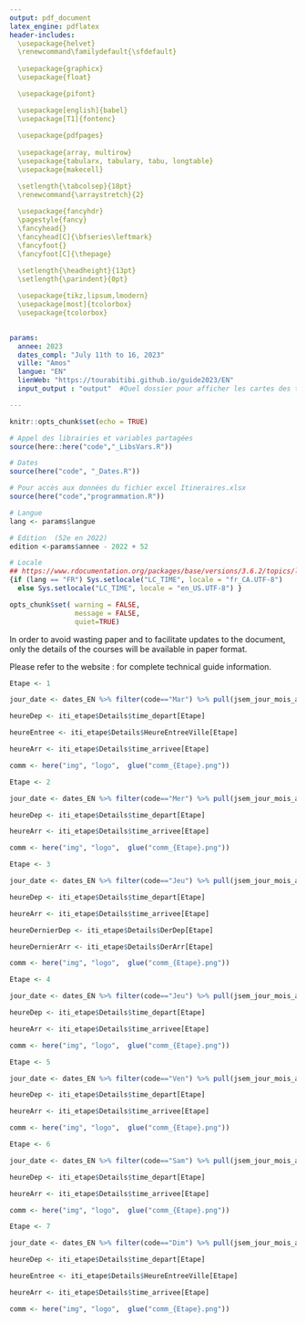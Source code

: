 ```yaml
---
output: pdf_document
latex_engine: pdflatex
header-includes:
  \usepackage{helvet}
  \renewcommand\familydefault{\sfdefault}
  
  \usepackage{graphicx}
  \usepackage{float}

  \usepackage{pifont}  

  \usepackage[english]{babel}
  \usepackage[T1]{fontenc} 
  
  \usepackage{pdfpages}
  
  \usepackage{array, multirow}
  \usepackage{tabularx, tabulary, tabu, longtable}
  \usepackage{makecell}

  \setlength{\tabcolsep}{18pt} 
  \renewcommand{\arraystretch}{2} 
  
  \usepackage{fancyhdr}
  \pagestyle{fancy}
  \fancyhead{}
  \fancyhead[C]{\bfseries\leftmark}
  \fancyfoot{}
  \fancyfoot[C]{\thepage}

  \setlength{\headheight}{13pt}
  \setlength{\parindent}{0pt}
  
  \usepackage{tikz,lipsum,lmodern}    
  \usepackage[most]{tcolorbox}
  \usepackage{tcolorbox}
  

params:
  annee: 2023
  dates_compl: "July 11th to 16, 2023"
  ville: "Amos"
  langue: "EN"
  lienWeb: "https://tourabitibi.github.io/guide2023/EN"
  input_output : "output"  #Quel dossier pour afficher les cartes des tracés : Full, Dep, Arr.

---
```


```r
knitr::opts_chunk$set(echo = TRUE)
```

```r
# Appel des librairies et variables partagées
source(here::here("code","_LibsVars.R"))

# Dates
source(here("code", "_Dates.R"))

# Pour accès aux données du fichier excel Itineraires.xlsx
source(here("code","programmation.R"))

# Langue
lang <- params$langue

# Edition  (52e en 2022)
edition <-params$annee - 2022 + 52

# Locale
## https://www.rdocumentation.org/packages/base/versions/3.6.2/topics/locales
{if (lang == "FR") Sys.setlocale("LC_TIME", locale = "fr_CA.UTF-8") 
  else Sys.setlocale("LC_TIME", locale = "en_US.UTF-8") }

opts_chunk$set( warning = FALSE,
                message = FALSE,
                quiet=TRUE)

```
 


\begin{titlepage}

\begin{center}

\huge{\textbf{`r params$annee` Tour de l'Abitibi}}\\

\vspace*{1.0cm}


\begin{figure}[H]
  \centering    
  \includegraphics[width=0.3\linewidth]{../img/logo/TA_LogoCouleur_Fondransparent.png}
\end{figure}

\vfill

\line(1,0){350}\\[2mm]

\vspace*{0.5cm}
\emph{\huge{\textbf{TECHNICAL GUIDE}}\\}
\vspace*{0.75cm}
\emph{\Large{\textbf{COURSES DETAILS}}\\}
\vspace*{0.75cm}
\Large{\textbf{`r edition`$^{th}$ edition}}\\
\vspace*{0.75cm}
\Large{\textbf{`r params$dates_compl`}}\\
\vspace*{0.5cm}
\line(1,0){350}\\[2mm]

\vfill

Version :  `r Sys.Date()` \\

\end{center}

\end{titlepage}



\tableofcontents
\thispagestyle{empty}

\vfill

\emph{\textbf{Notes}\\}

In order to avoid wasting paper and to facilitate updates to the document, only the details of the courses will be available in paper format.

Please refer to the website : \url{`r params$lienWeb`} for complete technical guide information.



\newpage



\thispagestyle{plain}
\setcounter{page}{1}

\includepdf[scale=0.8,pages=1,pagecommand=\section{Schedule}]{details/prog.png}

\pagebreak

```r
Etape <- 1

jour_date <- dates_EN %>% filter(code=="Mar") %>% pull(jsem_jour_mois_an)

heureDep <- iti_etape$Details$time_depart[Etape]

heureEntree <- iti_etape$Details$HeureEntreeVille[Etape]

heureArr <- iti_etape$Details$time_arrivee[Etape]

comm <- here("img", "logo",  glue("comm_{Etape}.png"))
```

\thispagestyle{plain}
\section{Stage `r Etape` : `r iti_etape$Details$Descr_Villes[Etape]`}


\begin{table}[H]
\centering
\begin{tabularx}{\textwidth}{X X}
	  \large{\textbf{`r jour_date`}}  & \multicolumn{1}{r}{\multirow{2}{*}{\includegraphics[width=0.35\textwidth]{`r comm`}}} \\
	  \textbf{`r iti_etape$Details$KM_Total[Etape]` km}  &  \textbf{} \\
  \end{tabularx}
\end{table}

\vspace*{6mm}

\begin{table}[h]
\centering
		\begin{tabular}{m{6cm} c}
    		\textbf{} & \textbf{Time} \\ \toprule
    		Start & `r heureDep`\\ 
    		\*
    		Circuit entrance & `r heureEntree`\\ 
    		\*
    		Finish & `r heureArr` \\ \bottomrule

	\end{tabular}
\end{table}



\subsection{Course}

\begin{figure}[H]
  \centering    
  \includegraphics[width=0.6\textwidth]{`r here("img", "cartes", params$input_output,  glue("Etape{Etape}_Full.png"))`}
\end{figure}

\pagebreak

\subsection{Start details}

\begin{figure}[H]
  \centering    
  \includegraphics[width=0.8\textwidth]{`r here("img", "cartes", params$input_output,  glue("Etape{Etape}_Dep.png"))`}
\end{figure}

\begin{tcolorbox}[colback=orange!5!white,colframe=orange!75!black]
  \begin{itemize}
  \item[\ding{46}] Neutralized start on `r iti_etape$Details$KM_Neutres[Etape]` km
  \end{itemize}
\end{tcolorbox}


\subsection{Finish details}

\begin{figure}[H]
  \centering    
  \includegraphics[width=\textwidth]{`r here("img", "cartes", params$input_output,  glue("Etape{Etape}_Arr.png"))`}
\end{figure}

\begin{tcolorbox}[colback=orange!5!white,colframe=orange!75!black]
  \begin{itemize}
  \item[\ding{46}] `r iti_etape$Details$Nb_tours[Etape]` full clockwise laps of the `r iti_etape$Details$KM_par_tours[Etape]` km finish circuit
  \item[\ding{46}] The entrance to the circuit is located at the intersection of \textit{4e Rue Est} and \textit{14e Avenue Est}
  \end{itemize}
\end{tcolorbox}

\pagebreak

\subsection{Elevation}

\begin{figure}[H]
  \centering    
  \includegraphics[width=\textwidth]{`r here("img", "elev", glue("Etape{Etape}_Full_{lang}.png"))`}
\end{figure}


\begin{figure}[H]
  \centering    
  \includegraphics[width=\textwidth]{`r here("img", "elev", glue("Etape{Etape}_Final_{lang}.png"))`}
\end{figure}

\pagebreak

\includepdf[scale=.9]{`r here("guide_EN_PDF", "details", glue("tableau_{Etape}.pdf"))`}

\pagebreak


```r
Etape <- 2

jour_date <- dates_EN %>% filter(code=="Mer") %>% pull(jsem_jour_mois_an)

heureDep <- iti_etape$Details$time_depart[Etape]

heureArr <- iti_etape$Details$time_arrivee[Etape]

comm <- here("img", "logo",  glue("comm_{Etape}.png"))
```

\thispagestyle{plain}
\section{Stage `r Etape` : `r iti_etape$Details$Descr_Villes[Etape]`}


\begin{table}[H]
\centering
\begin{tabularx}{\textwidth}{X X}
	  \large{\textbf{`r jour_date`}}  & \multicolumn{1}{r}{\multirow{2}{*}{\includegraphics[width=0.2\textwidth]{`r comm`}}} \\
	  \textbf{`r iti_etape$Details$KM_Total[Etape]` km}  &  \textbf{} \\
  \end{tabularx}
\end{table}



\begin{table}[H]
\centering
		\begin{tabular}{m{6cm} c}
    		\textbf{} & \textbf{Time} \\ \toprule
    		Start & `r heureDep`\\ 
    		\*
    		Finish & `r heureArr` \\ \bottomrule
	\end{tabular}
\end{table}



\subsection{Course}

\begin{figure}[H]
  \centering    
  \includegraphics[width=\textwidth]{`r here("img", "cartes", params$input_output,  glue("Etape{Etape}_Full.png"))`}
\end{figure}

\pagebreak

\subsection{Start details}

\begin{figure}[H]
  \centering    
  \includegraphics[width=\textwidth]{`r here("img", "cartes", params$input_output,  glue("Etape{Etape}_Dep.png"))`}
\end{figure}

\begin{tcolorbox}[colback=orange!5!white,colframe=orange!75!black]
  \begin{itemize}
  \item[\ding{46}] Neutralized start on `r iti_etape$Details$KM_Neutres[Etape]` km
  \end{itemize}
\end{tcolorbox}


\subsection{Finish details}

\begin{figure}[H]
  \centering    
  \includegraphics[width=\textwidth]{`r here("img", "cartes", params$input_output,  glue("Etape{Etape}_Arr.png"))`}
\end{figure}

\begin{tcolorbox}[colback=orange!5!white,colframe=orange!75!black]
  \begin{itemize}
  \item[\ding{46}] Finish without circuit
  \end{itemize}
\end{tcolorbox}

\pagebreak

\subsection{Elevation}

\begin{figure}[H]
  \centering    
  \includegraphics[width=\textwidth]{`r here("img", "elev", glue("Etape{Etape}_Full_{lang}.png"))`}
\end{figure}


\begin{figure}[H]
  \centering    
  \includegraphics[width=\textwidth]{`r here("img", "elev", glue("Etape{Etape}_Final_{lang}.png"))`}
\end{figure}

\pagebreak

\includepdf[scale=.9]{`r here("guide_EN_PDF", "details", glue("tableau_{Etape}.pdf"))`}

\pagebreak



```r
Etape <- 3

jour_date <- dates_EN %>% filter(code=="Jeu") %>% pull(jsem_jour_mois_an)

heureDep <- iti_etape$Details$time_depart[Etape]

heureArr <- iti_etape$Details$time_arrivee[Etape]

heureDernierDep <- iti_etape$Details$DerDep[Etape]

heureDernierArr <- iti_etape$Details$DerArr[Etape]

comm <- here("img", "logo",  glue("comm_{Etape}.png"))
```

\thispagestyle{plain}
\section{`r iti_etape$Details$Nom_Courts_EN[Etape]`}


\begin{table}[H]
\centering
\begin{tabularx}{\textwidth}{X X}
	  \large{\textbf{`r jour_date`}}  & \multicolumn{1}{r}{\multirow{2}{*}{\includegraphics[width=0.2\textwidth]{`r comm`}}} \\
	  \textbf{`r iti_etape$Details$KM_Total[Etape]` km}  &  \textbf{} \\
  \end{tabularx}
\end{table}



\begin{table}[H]
\centering
		\begin{tabular}{m{6cm} c}
    		\textbf{} & \textbf{Time} \\ \toprule
    		First start & `r heureDep`\\ 
    		\*
    		First finish & `r heureArr` \\ 
        \*
    		Last start & `r heureDernierDep` \\ 
        \*
    		Last finish & `r heureDernierArr` \\ \bottomrule
	\end{tabular}
\end{table}



\subsection{Course}

\begin{figure}[H]
  \centering    
  \includegraphics[width=\textwidth]{`r here("img", "cartes", params$input_output,  glue("Etape{Etape}_Full.png"))`}
\end{figure}

\pagebreak

\subsection{Start details}

\begin{figure}[H]
  \centering    
  \includegraphics[width=\textwidth]{`r here("img", "cartes", params$input_output,  glue("Etape{Etape}_Dep.png"))`}
\end{figure}

\begin{tcolorbox}[colback=orange!5!white,colframe=orange!75!black]
  \begin{itemize}
  \item[\ding{46}] Round-trip time trial : 2 x 5 km
  \item[\ding{46}] Team car deviation towards 3e ave Est and 1ere Rue Est
  \end{itemize}
\end{tcolorbox}


\subsection{Finish details}

\begin{figure}[H]
  \centering    
  \includegraphics[width=\textwidth]{`r here("img", "cartes", params$input_output,  glue("Etape{Etape}_Arr.png"))`}
\end{figure}


\pagebreak

\subsection{Elevation}

\begin{figure}[H]
  \centering    
  \includegraphics[width=\textwidth]{`r here("img", "elev", glue("Etape{Etape}_Full_{lang}.png"))`}
\end{figure}

\begin{figure}[H]
  \centering    
  \includegraphics[width=\textwidth]{`r here("img", "elev", glue("Etape{Etape}_Final_{lang}.png"))`}
\end{figure}

\pagebreak

\includepdf[scale=.9]{`r here("guide_EN_PDF", "details", glue("tableau_{Etape}.pdf"))`}

\pagebreak



```r
Etape <- 4

jour_date <- dates_EN %>% filter(code=="Jeu") %>% pull(jsem_jour_mois_an)

heureDep <- iti_etape$Details$time_depart[Etape]

heureArr <- iti_etape$Details$time_arrivee[Etape]

comm <- here("img", "logo",  glue("comm_{Etape}.png"))
```

\thispagestyle{plain}
\section{Stage `r Etape` : `r iti_etape$Details$Descr_Villes[Etape]`}


\begin{table}[H]
\centering
\begin{tabularx}{\textwidth}{X X}
	  \large{\textbf{`r jour_date`}}  & \multicolumn{1}{r}{\multirow{2}{*}{\includegraphics[width=0.2\textwidth]{`r comm`}}} \\
	  \textbf{`r iti_etape$Details$KM_Total[Etape]` km}  &  \textbf{} \\
  \end{tabularx}
\end{table}



\begin{table}[H]
\centering
		\begin{tabular}{m{6cm} c}
    		\textbf{} & \textbf{Time} \\ \toprule
    		Start & `r heureDep`\\ 
    		\*
    		Finish & `r heureArr` \\ \bottomrule
	\end{tabular}
\end{table}



\subsection{Course}

\begin{figure}[H]
  \centering    
  \includegraphics[width=\textwidth]{`r here("img", "cartes", params$input_output,  glue("Etape{Etape}_Full.png"))`}
\end{figure}

\pagebreak

\subsection{Start details}

\begin{figure}[H]
  \centering    
  \includegraphics[width=0.8\textwidth]{`r here("img", "cartes", params$input_output,  glue("Etape{Etape}_Dep.png"))`}
\end{figure}

\begin{tcolorbox}[colback=orange!5!white,colframe=orange!75!black]
  \begin{itemize}
  \item[\ding{46}] Neutralized start on `r iti_etape$Details$KM_Neutres[Etape]` km
  \end{itemize}
\end{tcolorbox}


\subsection{Finish details}

\begin{figure}[H]
  \centering    
  \includegraphics[width=0.7\textwidth]{`r here("img", "cartes", params$input_output,  glue("Etape{Etape}_Arr.png"))`}
\end{figure}

\begin{tcolorbox}[colback=orange!5!white,colframe=orange!75!black]
  \begin{itemize}
  \item[\ding{46}] Dinner will be served at the \emph{Théâtre Meglab}, near the finish line
  \end{itemize}
\end{tcolorbox}

\pagebreak

\subsection{Elevation}

\begin{figure}[H]
  \centering    
  \includegraphics[width=\textwidth]{`r here("img", "elev", glue("Etape{Etape}_Full_{lang}.png"))`}
\end{figure}


\begin{figure}[H]
  \centering    
  \includegraphics[width=\textwidth]{`r here("img", "elev", glue("Etape{Etape}_Final_{lang}.png"))`}
\end{figure}

\pagebreak

\includepdf[scale=.9]{`r here("guide_EN_PDF", "details", glue("tableau_{Etape}.pdf"))`}

\pagebreak


```r
Etape <- 5

jour_date <- dates_EN %>% filter(code=="Ven") %>% pull(jsem_jour_mois_an)

heureDep <- iti_etape$Details$time_depart[Etape]

heureArr <- iti_etape$Details$time_arrivee[Etape]

comm <- here("img", "logo",  glue("comm_{Etape}.png"))
```

\thispagestyle{plain}
\section{Stage `r Etape` : `r iti_etape$Details$Descr_Villes[Etape]`}


\begin{table}[H]
\centering
\begin{tabularx}{\textwidth}{X X}
	  \large{\textbf{`r jour_date`}}  & \multicolumn{1}{r}{\multirow{2}{*}{\includegraphics[width=0.2\textwidth]{`r comm`}}} \\
	  \textbf{`r iti_etape$Details$KM_Total[Etape]` km}  &  \textbf{} \\
  \end{tabularx}
\end{table}



\begin{table}[H]
\centering
		\begin{tabular}{m{6cm} c}
    		\textbf{} & \textbf{Time} \\ \toprule
    		Start & `r heureDep`\\ 
    		\*
    		Finish & `r heureArr` \\ \bottomrule
	\end{tabular}
\end{table}



\subsection{Course}

\begin{figure}[H]
  \centering    
  \includegraphics[width=\textwidth]{`r here("img", "cartes", params$input_output,  glue("Etape{Etape}_Full.png"))`}
\end{figure}

\pagebreak

\subsection{Start details}

\begin{figure}[H]
  \centering    
  \includegraphics[width=\textwidth]{`r here("img", "cartes", params$input_output,  glue("Etape{Etape}_Dep.png"))`}
\end{figure}

\begin{tcolorbox}[colback=orange!5!white,colframe=orange!75!black]
  \begin{itemize}
  \item[\ding{46}] Neutralized start on `r iti_etape$Details$KM_Neutres[Etape]` km
  \end{itemize}
\end{tcolorbox}


\subsection{Finish details}

\begin{figure}[H]
  \centering    
  \includegraphics[width=0.7\textwidth]{`r here("img", "cartes", params$input_output,  glue("Etape{Etape}_Arr.png"))`}
\end{figure}

\begin{tcolorbox}[colback=orange!5!white,colframe=orange!75!black]
  \begin{itemize}
  \item[\ding{46}] Finish at the summit of Mont Bell
  \item[\ding{46}] KOM point doubled at the finish line KOM
  \end{itemize}
\end{tcolorbox}

\pagebreak

\subsection{Elevation}

\begin{figure}[H]
  \centering    
  \includegraphics[width=\textwidth]{`r here("img", "elev", glue("Etape{Etape}_Full_{lang}.png"))`}
\end{figure}


\begin{figure}[H]
  \centering    
  \includegraphics[width=\textwidth]{`r here("img", "elev", glue("Etape{Etape}_Final_{lang}.png"))`}
\end{figure}

\pagebreak

\includepdf[scale=.9]{`r here("guide_EN_PDF", "details", glue("tableau_{Etape}.pdf"))`}

\pagebreak


```r
Etape <- 6

jour_date <- dates_EN %>% filter(code=="Sam") %>% pull(jsem_jour_mois_an)

heureDep <- iti_etape$Details$time_depart[Etape]

heureArr <- iti_etape$Details$time_arrivee[Etape]

comm <- here("img", "logo",  glue("comm_{Etape}.png"))
```

\thispagestyle{plain}
\section{Stage `r Etape` : `r iti_etape$Details$Descr_Villes[Etape]`}


\begin{table}[H]
\centering
\begin{tabularx}{\textwidth}{X X}
	  \large{\textbf{`r jour_date`}}  & \multicolumn{1}{r}{\multirow{2}{*}{\includegraphics[width=0.2\textwidth]{`r comm`}}} \\
	  \textbf{`r iti_etape$Details$KM_Total[Etape]` km}  &  \textbf{} \\
  \end{tabularx}
\end{table}



\begin{table}[H]
\centering
		\begin{tabular}{m{6cm} c}
    		\textbf{} & \textbf{Time} \\ \toprule
    		Start & `r heureDep`\\ 
    		\*
    		Finish & `r heureArr` \\ \bottomrule
	\end{tabular}
\end{table}



\subsection{Course}

\begin{figure}[H]
  \centering    
  \includegraphics[width=0.6\textwidth]{`r here("img", "cartes", params$input_output,  glue("Etape{Etape}_Full.png"))`}
\end{figure}

\pagebreak

\subsection{Start details}

\begin{figure}[H]
  \centering    
  \includegraphics[width=0.8\textwidth]{`r here("img", "cartes", params$input_output,  glue("Etape{Etape}_Dep.png"))`}
\end{figure}

\begin{tcolorbox}[colback=orange!5!white,colframe=orange!75!black]
  \begin{itemize}
  \item[\ding{46}] Neutralized start on `r iti_etape$Details$KM_Neutres[Etape]` km
  \end{itemize}
\end{tcolorbox}


\subsection{Finish details}

\begin{figure}[H]
  \centering    
  \includegraphics[width=\textwidth]{`r here("img", "cartes", params$input_output,  glue("Etape{Etape}_Arr.png"))`}
\end{figure}

\begin{tcolorbox}[colback=orange!5!white,colframe=orange!75!black]
  \begin{itemize}
  \item[\ding{46}] Finish without circuit
  \end{itemize}
\end{tcolorbox}

\pagebreak

\subsection{Elevation}

\begin{figure}[H]
  \centering    
  \includegraphics[width=\textwidth]{`r here("img", "elev", glue("Etape{Etape}_Full_{lang}.png"))`}
\end{figure}


\begin{figure}[H]
  \centering    
  \includegraphics[width=\textwidth]{`r here("img", "elev", glue("Etape{Etape}_Final_{lang}.png"))`}
\end{figure}

\pagebreak

\includepdf[scale=.9]{`r here("guide_EN_PDF", "details", glue("tableau_{Etape}.pdf"))`}

\pagebreak





```r
Etape <- 7

jour_date <- dates_EN %>% filter(code=="Dim") %>% pull(jsem_jour_mois_an)

heureDep <- iti_etape$Details$time_depart[Etape]

heureEntree <- iti_etape$Details$HeureEntreeVille[Etape]

heureArr <- iti_etape$Details$time_arrivee[Etape]

comm <- here("img", "logo",  glue("comm_{Etape}.png"))
```

\thispagestyle{plain}
\section{Stage `r Etape` : `r iti_etape$Details$Descr_Villes[Etape]`}


\begin{table}[H]
\centering
\begin{tabularx}{\textwidth}{X X}
	  \large{\textbf{`r jour_date`}}  & \multicolumn{1}{r}{\multirow{2}{*}{\includegraphics[width=0.35\textwidth]{`r comm`}}} \\
	  \textbf{`r iti_etape$Details$KM_Total[Etape]` km}  &  \textbf{} \\
  \end{tabularx}
\end{table}

\vspace*{8mm}

\begin{table}[h]
\centering
		\begin{tabular}{m{6cm} c}
    		\textbf{} & \textbf{Time} \\ \toprule
    		Start & `r heureDep`\\ 
    		\*
    		Circuit entrance & `r heureEntree`\\ 
    		\*
    		Finish & `r heureArr` \\ \bottomrule

	\end{tabular}
\end{table}



\subsection{Course}

\begin{figure}[H]
  \centering    
  \includegraphics[width=1\textwidth]{`r here("img", "cartes", params$input_output,  glue("Etape{Etape}_Full.png"))`}
\end{figure}

\pagebreak

\subsection{Start details}

\begin{figure}[H]
  \centering    
  \includegraphics[width=0.9\textwidth]{`r here("img", "cartes", params$input_output,  glue("Etape{Etape}_Dep.png"))`}
\end{figure}

\begin{tcolorbox}[colback=orange!5!white,colframe=orange!75!black]
  \begin{itemize}
  \item[\ding{46}] Neutralized start on `r iti_etape$Details$KM_Neutres[Etape]` km
  \end{itemize}
\end{tcolorbox}


\subsection{Finish details}

\begin{figure}[H]
  \centering    
  \includegraphics[width=\textwidth]{`r here("img", "cartes", params$input_output,  glue("Etape{Etape}_Arr.png"))`}
\end{figure}

\begin{tcolorbox}[colback=orange!5!white,colframe=orange!75!black]
  \begin{itemize}
  \item[\ding{46}] `r iti_etape$Details$Nb_tours[Etape]` full clockwise laps of the `r iti_etape$Details$KM_par_tours[Etape]` km finish circuit
  \item[\ding{46}] The entrance to the circuit is located at the intersection of \textit{4e Rue Est} and \textit{14e Avenue Est}
  \end{itemize}
\end{tcolorbox}

\pagebreak

\subsection{Elevation}

\begin{figure}[H]
  \centering    
  \includegraphics[width=\textwidth]{`r here("img", "elev", glue("Etape{Etape}_Full_{lang}.png"))`}
\end{figure}


\begin{figure}[H]
  \centering    
  \includegraphics[width=\textwidth]{`r here("img", "elev", glue("Etape{Etape}_Final_{lang}.png"))`}
\end{figure}

\pagebreak

\includepdf[scale=.9]{`r here("guide_EN_PDF", "details", glue("tableau_{Etape}.pdf"))`}

\pagebreak

